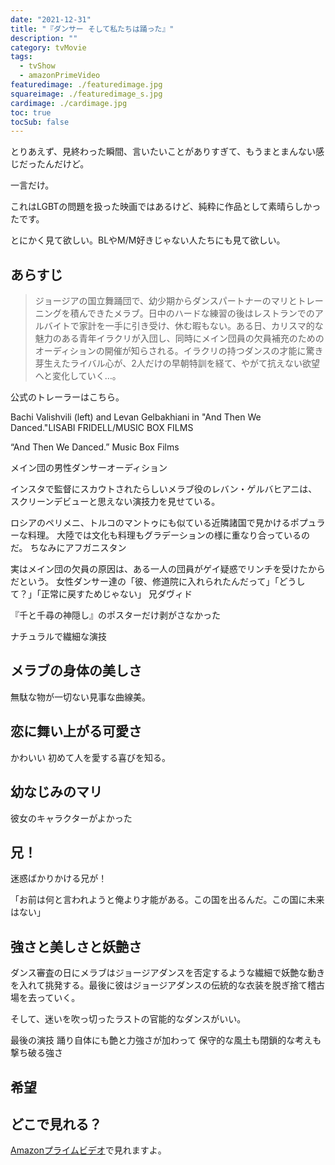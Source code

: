 ```yaml
---
date: "2021-12-31"
title: "『ダンサー そして私たちは踊った』"
description: ""
category: tvMovie
tags:
  - tvShow
  - amazonPrimeVideo
featuredimage: ./featuredimage.jpg
squareimage: ./featuredimage_s.jpg
cardimage: ./cardimage.jpg
toc: true
tocSub: false
---
```



とりあえず、見終わった瞬間、言いたいことがありすぎて、もうまとまんない感じだったんだけど。

一言だけ。

これはLGBTの問題を扱った映画ではあるけど、純粋に作品として素晴らしかったです。

とにかく見て欲しい。BLやM/M好きじゃない人たちにも見て欲しい。

## あらすじ

<Blockquote srcName="ダンサー そして私たちは踊った" srcURL="https://www.amazon.co.jp/dp/B08F3V3T8Y?tag=muchimemo-22">
ジョージアの国立舞踊団で、幼少期からダンスパートナーのマリとトレーニングを積んできたメラブ。日中のハードな練習の後はレストランでのアルバイトで家計を一手に引き受け、休む暇もない。ある日、カリスマ的な魅力のある青年イラクリが入団し、同時にメイン団員の欠員補充のためのオーディションの開催が知らされる。イラクリの持つダンスの才能に驚き芽生えたライバル心が、2人だけの早朝特訓を経て、やがて抗えない欲望へと変化していく…。
</Blockquote>

公式のトレーラーはこちら。

Bachi Valishvili (left) and Levan Gelbakhiani in "And Then We Danced."LISABI FRIDELL/MUSIC BOX FILMS

“And Then We Danced.” Music Box Films

<Youtube id="2OutKsglBpY" />

メイン団の男性ダンサーオーディション

インスタで監督にスカウトされたらしいメラブ役のレバン・ゲルバヒアニは、スクリーンデビューと思えない演技力を見せている。

ロシアのペリメニ、トルコのマントゥにも似ている近隣諸国で見かけるポプュラーな料理。
大陸では文化も料理もグラデーションの様に重なり合っているのだ。
ちなみにアフガニスタン

実はメイン団の欠員の原因は、ある一人の団員がゲイ疑惑でリンチを受けたからだという。
女性ダンサー達の「彼、修道院に入れられたんだって」「どうして？」「正常に戻すためじゃない」
兄ダヴィド

『千と千尋の神隠し』のポスターだけ剥がさなかった

ナチュラルで繊細な演技

## メラブの身体の美しさ

無駄な物が一切ない見事な曲線美。

## 恋に舞い上がる可愛さ

かわいい
初めて人を愛する喜びを知る。

## 幼なじみのマリ

彼女のキャラクターがよかった

## 兄！

迷惑ばかりかける兄が！

「お前は何と言われようと俺より才能がある。この国を出るんだ。この国に未来はない」

## 強さと美しさと妖艶さ

ダンス審査の日にメラブはジョージアダンスを否定するような繊細で妖艶な動きを入れて挑発する。最後に彼はジョージアダンスの伝統的な衣装を脱ぎ捨て稽古場を去っていく。

そして、迷いを吹っ切ったラストの官能的なダンスがいい。

最後の演技
踊り自体にも艶と力強さが加わって
保守的な風土も閉鎖的な考えも撃ち破る強さ

## 希望

## どこで見れる？

[Amazonプライムビデオ](https://www.amazon.co.jp/dp/B08F3V3T8Y?tag=muchimemo-22)で見れますよ。

<Amazon
  asin="B08F3V3T8Y"
  title="ダンサー そして私たちは踊った"
  url="https://www.amazon.co.jp/dp/B08F3V3T8Y?tag=muchimemo-22"
  primeVideo
/>
